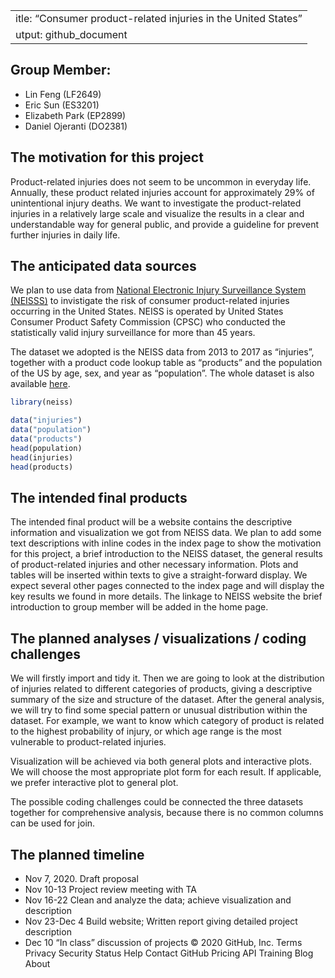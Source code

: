  ---
title: "Consumer product-related injuries in the United States"
output: github_document
---

## Group Member:

* Lin Feng (LF2649)
* Eric Sun (ES3201)
* Elizabeth Park (EP2899)
* Daniel Ojeranti (DO2381)

## The motivation for this project

Product-related injuries does not seem to be uncommon in everyday life. Annually, these product related injuries account for approximately 29% of unintentional injury deaths. We want to investigate the product-related injuries in a relatively large scale and visualize the results in a clear and understandable way for general public, and provide a guideline for prevent further injuries in daily life. 

## The anticipated data sources

We plan to use data from [National Electronic Injury Surveillance System (NEISSS)](https://www.cpsc.gov/Research--Statistics/NEISS-Injury-Data/) to invistigate the risk of consumer product-related injuries occurring in the United States. NEISS is operated by United States Consumer Product Safety Commission (CPSC) who conducted the statistically valid injury surveillance for more than 45 years. 

The dataset we adopted is the NEISS data from 2013 to 2017 as "injuries", together with a product code lookup table as "products" and the population of the US by age, sex, and year as "population". The whole dataset is also available [here](https://github.com/hadley/neiss). 
 

```r
library(neiss)
```


```r
data("injuries")
data("population")
data("products")
head(population)
head(injuries)
head(products)
```

## The intended final products

The intended final product will be a website contains the descriptive information and visualization we got from NEISS data. We plan to add some text descriptions with inline codes in the index page to show the motivation for this project, a brief introduction to the NEISS dataset, the general results of product-related injuries and other necessary information. Plots and tables will be inserted within texts to give a straight-forward display. We expect several other pages connected to the index page and will display the key results we found in more details. The linkage to NEISS website the brief introduction to group member will be added in the home page.  


## The planned analyses / visualizations / coding challenges

We will firstly import and tidy it. Then we are going to look at the distribution of injuries related to different categories of products, giving a descriptive summary of the size and structure of the dataset. After the general analysis, we will try to find some special pattern or unusual distribution within the dataset. For example, we want to know which category of product is related to the highest probability of injury, or which age range is the most vulnerable to product-related injuries.  

Visualization will be achieved via both general plots and interactive plots. We will choose the most appropriate plot form for each result. If applicable, we prefer interactive plot to general plot. 

The possible coding challenges could be connected the three datasets together for comprehensive analysis, because there is no common columns can be used for join. 


## The planned timeline

* Nov 7, 2020. 	Draft proposal
* Nov 10-13	Project review meeting with TA
* Nov 16-22	Clean and analyze the data; achieve visualization and description
* Nov 23-Dec 4	Build website; Written report giving detailed project description
* Dec 10	“In class” discussion of projects
© 2020 GitHub, Inc.
Terms
Privacy
Security
Status
Help
Contact GitHub
Pricing
API
Training
Blog
About
